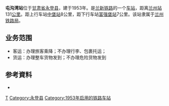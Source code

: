 {{noteTA
|1=zh-cn:始发车次; zh-hk:列車班次;
|2=zh-cn:车次; zh-hk:班次;
}}
{{Infobox China railway station
|车站名称=屯沟湾站
|图片=
|图片介绍=
|车站名称拼音=Tungouwanzhan
|车站位置=[[甘肃省|甘肃省]][[兰州市|兰州市]][[永登县|永登县]]
|坐标=
|归属=[[兰州铁路局|兰州铁路局]]
|线路=[[兰新铁路|兰新铁路]]
|车站等级=[[四等站_(中铁)|四等站]]
|到发线数目=
|月台数目=
}}

'''屯沟湾站'''位于[[甘肃省|甘肃省]][[永登县|永登县]]，建于1953年。是[[兰新铁路|兰新铁路]]的一个[[铁路车站|车站]]，距离[[兰州站|兰州站]]131[[公里|公里]]。距上行车站[[中堡站|中堡站]]8公里，距下行车站[[富强堡站|富强堡站]]7公里。该站隶属于[[兰州铁路局|兰州铁路局]]。

==业务范围==
*客运：办理旅客乘降；不办理行李、包裹托运；
*货运：办理整车货物发到；不办理危险货物发到

{{start rail box|[[中国铁路|中国铁路]]}}
{{s-inop|[[中堡站|中堡站]]}}
{{s-line|[[兰新铁路|兰新铁路]]<br/>←8km 屯沟湾站 7km→}}
{{s-inop|[[富强堡站|富强堡站]]}}
{{end box}}

==参考資料==
{{reflist|1}}
*{{cite book | author=吴建民.|title=中国铁路旅游| publisher=中国地图出版社 |year=2002 |isbn=7-5031-3000-8}}

{{兰新铁路}}
{{铁路车站小作品}}

[[Category:兰州市铁路车站|T]]
[[Category:永登县|Category:永登县]]
[[Category:1953年启用的铁路车站|Category:1953年启用的铁路车站]]
